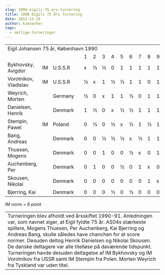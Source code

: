 ```yaml
---
slug: 1990-eigils-75-ars-turnering
title: 1990 Eigils 75 Års Turnering
date: 2012-12-16
author: kimsecher
tags:
  - særlige-turneringer
---
```

<div>
<table cellspacing="0">
<tbody>
<tr>
<td colspan="16" align="left">Eigil Johansen 75 år, København 1990</td>
</tr>
<tr>
<td></td>
<td></td>
<td></td>
<td></td>
<td>1</td>
<td>2</td>
<td>3</td>
<td>4</td>
<td>5</td>
<td>6</td>
<td>7</td>
<td>8</td>
<td>9</td>
<td>10</td>
<td></td>
<td>=</td>
</tr>
<tr>
<td>Bykhovsky, Avigdor</td>
<td>IM</td>
<td>U.S.S.R</td>
<td></td>
<td>x</td>
<td>½</td>
<td>½</td>
<td>0</td>
<td>1</td>
<td>1</td>
<td>1</td>
<td>1</td>
<td>1</td>
<td>1</td>
<td></td>
<td>7</td>
</tr>
<tr>
<td>Vorotnikov, Vladislav</td>
<td>IM</td>
<td>U.S.S.R</td>
<td></td>
<td>½</td>
<td>x</td>
<td>1</td>
<td>½</td>
<td>½</td>
<td>1</td>
<td>1</td>
<td>0</td>
<td>1</td>
<td>1</td>
<td></td>
<td>6½</td>
</tr>
<tr>
<td>Weyrich, Morten</td>
<td></td>
<td>Germany</td>
<td></td>
<td>½</td>
<td>0</td>
<td>x</td>
<td>1</td>
<td>1</td>
<td>½</td>
<td>0</td>
<td>1</td>
<td>1</td>
<td>1</td>
<td></td>
<td>6</td>
</tr>
<tr>
<td>Danielsen, Henrik</td>
<td></td>
<td>Denmark</td>
<td></td>
<td>1</td>
<td>½</td>
<td>0</td>
<td>x</td>
<td>½</td>
<td>½</td>
<td>1</td>
<td>1</td>
<td>1</td>
<td>½</td>
<td></td>
<td>6</td>
</tr>
<tr>
<td>Stempin, Pawel</td>
<td>IM</td>
<td>Poland</td>
<td></td>
<td>0</td>
<td>½</td>
<td>0</td>
<td>½</td>
<td>x</td>
<td>½</td>
<td>1</td>
<td>½</td>
<td>1</td>
<td>1</td>
<td></td>
<td>5</td>
</tr>
<tr>
<td>Bang, Andreas</td>
<td></td>
<td>Denmark</td>
<td></td>
<td>0</td>
<td>0</td>
<td>½</td>
<td>½</td>
<td>½</td>
<td>x</td>
<td>½</td>
<td>1</td>
<td>1</td>
<td>½</td>
<td></td>
<td>4½</td>
</tr>
<tr>
<td>Thuesen, Mogens</td>
<td></td>
<td>Denmark</td>
<td></td>
<td>0</td>
<td>0</td>
<td>1</td>
<td>0</td>
<td>0</td>
<td>½</td>
<td>x</td>
<td>0</td>
<td>1</td>
<td>1</td>
<td></td>
<td>3½</td>
</tr>
<tr>
<td>Auchenberg, Per</td>
<td></td>
<td>Denmark</td>
<td></td>
<td>0</td>
<td>1</td>
<td>0</td>
<td>0</td>
<td>½</td>
<td>0</td>
<td>1</td>
<td>x</td>
<td>0</td>
<td>1</td>
<td></td>
<td>3½</td>
</tr>
<tr>
<td>Skousen, Nikolai</td>
<td></td>
<td>Denmark</td>
<td></td>
<td>0</td>
<td>0</td>
<td>0</td>
<td>0</td>
<td>0</td>
<td>0</td>
<td>0</td>
<td>1</td>
<td>x</td>
<td>1</td>
<td></td>
<td>2</td>
</tr>
<tr>
<td>Bjerring, Kai</td>
<td></td>
<td>Denmark</td>
<td></td>
<td>0</td>
<td>0</td>
<td>0</td>
<td>½</td>
<td>0</td>
<td>½</td>
<td>0</td>
<td>0</td>
<td>0</td>
<td>x</td>
<td></td>
<td>1</td>
</tr>
</tbody>
</table>
IM norm = 6 point
<table width="600" border="0" cellspacing="0" cellpadding="0">
<tbody>
<tr>
<td>Turneringen blev afholdt ved årsskiftet 1990-91.
Anledningen var, som navnet siger, at Eigil fyldte 75 år. AS04s stærkeste spillere, Mogens Thuesen, Per Auchenberg, Kai Bjerring og Andreas Bang, skulle således have chanchen for at score normer. Desuden deltog Henrik Danielsen og Nikolai Skousen. De danske deltagere var alle titelløse på daværende tidspunkt.
Turneringen havde desuden deltagelse af IM Bykhovsky og IM Vorotnikov fra USSR samt IM Stempin fra Polen. Morten Weyrich fra Tyskland var uden titel.</td>
</tr>
</tbody>
</table>
</div>
&nbsp;
